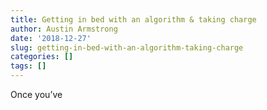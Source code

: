 ```yaml
---
title: Getting in bed with an algorithm & taking charge
author: Austin Armstrong
date: '2018-12-27'
slug: getting-in-bed-with-an-algorithm-taking-charge
categories: []
tags: []
---
```


Once you've 